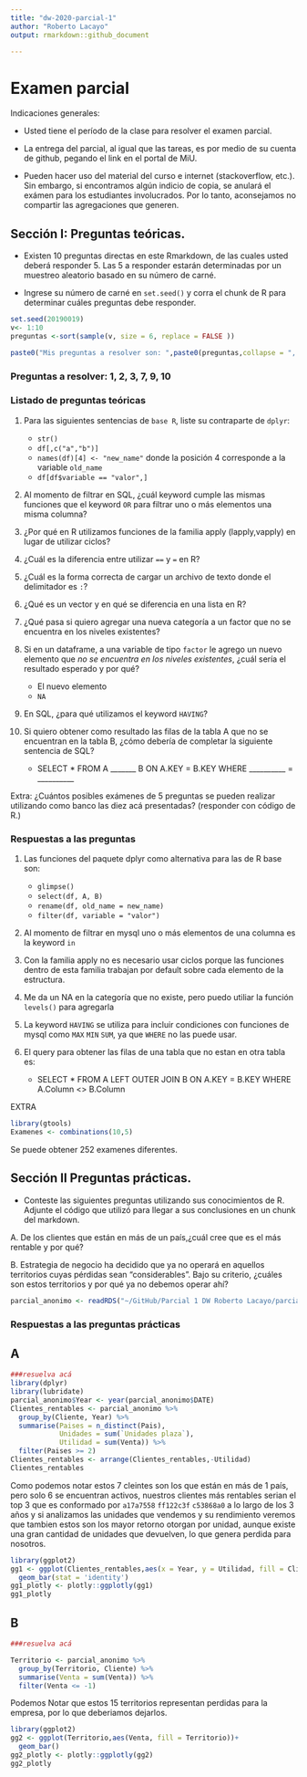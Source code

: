 ---
title: "dw-2020-parcial-1"
author: "Roberto Lacayo"
output: rmarkdown::github_document

---

# Examen parcial

Indicaciones generales:

* Usted tiene el período de la clase para resolver el examen parcial.
* La entrega del parcial, al igual que las tareas, es por medio de su cuenta de github, pegando el link en el portal de MiU.


* Pueden hacer uso del material del curso e internet (stackoverflow, etc.). Sin embargo, si encontramos algún indicio de copia, se anulará el exámen para los estudiantes involucrados. Por lo tanto, aconsejamos no compartir las agregaciones que generen. 

## Sección I: Preguntas teóricas.

* Existen 10 preguntas directas en este Rmarkdown, de las cuales usted deberá responder 5. Las 5 a responder estarán determinadas por un muestreo aleatorio basado en su número de carné.

* Ingrese su número de carné en  `set.seed()` y corra el chunk de R para determinar cuáles preguntas debe responder.


```{r, echo=TRUE, cache=TRUE}

set.seed(20190019) 
v<- 1:10
preguntas <-sort(sample(v, size = 6, replace = FALSE ))

paste0("Mis preguntas a resolver son: ",paste0(preguntas,collapse = ", "))

```
### Preguntas a resolver: 1, 2, 3, 7, 9, 10

### Listado de preguntas teóricas

1. Para las siguientes sentencias de `base R`, liste su contraparte de `dplyr`:
    * `str()`
    * `df[,c("a","b")]`
    * `names(df)[4] <- "new_name"` donde la posición 4 corresponde a la variable `old_name`
    * `df[df$variable == "valor",]`
    
2. Al momento de filtrar en SQL, ¿cuál keyword cumple las mismas funciones que el keyword `OR`  para filtrar uno o más elementos una misma columna?
3. ¿Por qué en R utilizamos funciones de la familia apply (lapply,vapply) en lugar de utilizar ciclos?
4. ¿Cuál es la diferencia entre utilizar `==` y `=` en R?
5. ¿Cuál es la forma correcta de cargar un archivo de texto donde el delimitador es `:`?
6. ¿Qué es un vector y en qué se diferencia en una lista en R?
7. ¿Qué pasa si quiero agregar una nueva categoría a un factor que no se encuentra en los niveles existentes?
8. Si en un dataframe, a una variable de tipo `factor` le agrego un nuevo elemento que *no se encuentra en los niveles existentes*, ¿cuál sería el resultado esperado y por qué?
    * El nuevo elemento
    * `NA`
9. En SQL, ¿para qué utilizamos el keyword `HAVING`?
10. Si quiero obtener como resultado las filas de la tabla A que no se encuentran en la tabla B, ¿cómo debería de completar la siguiente sentencia de SQL?

    * SELECT * FROM A _______ B ON A.KEY = B.KEY WHERE __________ = __________
  
Extra: ¿Cuántos posibles exámenes de 5 preguntas se pueden realizar utilizando como banco las diez acá presentadas?
(responder con código de R.)

### Respuestas a las preguntas

1. Las funciones del paquete dplyr como alternativa para las de R base son:
    * `glimpse()`
    * `select(df, A, B)`
    * `rename(df, old_name = new_name)`
    * `filter(df, variable = "valor")`

2. Al momento de filtrar en mysql uno o más elementos de una columna es la keyword `in`

3. Con la familia apply no es necesario usar ciclos porque las funciones dentro de esta familia
trabajan por default sobre cada elemento de la estructura.

7. Me da un NA en la categoría que no existe, pero puedo utiliar la función `levels()` para agregarla

9. La keyword `HAVING` se utiliza para incluir condiciones con funciones de mysql como
`MAX` `MIN` `SUM`, ya que `WHERE` no las puede usar.

10. El query para obtener las filas de una tabla que no estan en otra tabla es:
    * SELECT * FROM A LEFT OUTER JOIN B ON A.KEY = B.KEY WHERE A.Column <> B.Column

EXTRA

```{r}
library(gtools)
Examenes <- combinations(10,5)
```

Se puede obtener 252 examenes diferentes.


## Sección II Preguntas prácticas.


* Conteste las siguientes preguntas utilizando sus conocimientos de R. Adjunte el código que utilizó para llegar a sus conclusiones en un chunk del markdown.

A. De los clientes que están en más de un país,¿cuál cree que es el más rentable y por qué?

B. Estrategia de negocio ha decidido que ya no operará en aquellos territorios cuyas pérdidas sean "considerables". Bajo su criterio, ¿cuáles son estos territorios y por qué ya no debemos operar ahí?

```{r}
parcial_anonimo <- readRDS("~/GitHub/Parcial 1 DW Roberto Lacayo/parcial_anonimo.rds")
```


### Respuestas a las preguntas prácticas


## A

```{r }
###resuelva acá
library(dplyr)
library(lubridate)
parcial_anonimo$Year <- year(parcial_anonimo$DATE)
Clientes_rentables <- parcial_anonimo %>% 
  group_by(Cliente, Year) %>%
  summarise(Paises = n_distinct(Pais),
            Unidades = sum(`Unidades plaza`),
            Utilidad = sum(Venta)) %>% 
  filter(Paises >= 2)
Clientes_rentables <- arrange(Clientes_rentables,-Utilidad)
Clientes_rentables
```

Como podemos notar estos 7 cleintes son los que están en más de 1 país, pero solo 6 se encuentran activos, nuestros clientes más rentables serian el top 3 que es conformado por `a17a7558` `ff122c3f` `c53868a0` a lo largo de los 3 años y si analizamos las unidades que vendemos y su rendimiento veremos que tambien estos son los mayor retorno otorgan por unidad, aunque existe una gran cantidad de unidades que devuelven, lo que genera perdida para nosotros.

```{r}
library(ggplot2)
gg1 <- ggplot(Clientes_rentables,aes(x = Year, y = Utilidad, fill = Cliente))+
  geom_bar(stat = 'identity')
gg1_plotly <- plotly::ggplotly(gg1)
gg1_plotly
```

## B

```{r }
###resuelva acá

Territorio <- parcial_anonimo %>% 
  group_by(Territorio, Cliente) %>%
  summarise(Venta = sum(Venta)) %>% 
  filter(Venta <= -1)


```

Podemos Notar que estos 15 territorios representan perdidas para la empresa, por lo que deberiamos dejarlos.

```{r}
library(ggplot2)
gg2 <- ggplot(Territorio,aes(Venta, fill = Territorio))+
  geom_bar()
gg2_plotly <- plotly::ggplotly(gg2)
gg2_plotly
```